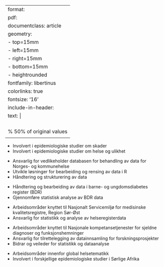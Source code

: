 
---
format: 
  pdf: 
    documentclass: article
    geometry:
      - top=15mm
      - left=15mm
      - right=15mm
      - bottom=15mm
      - heightrounded
    fontfamily: libertinus
    colorlinks: true
    fontsize: '16'
    include-in-header: 
      text: |
        \usepackage{multicol}
        \usepackage{lipsum}
        \usepackage{hyperref}
        \pagestyle{empty}
        \setlength{\multicolsep}{2pt plus 1.0pt minus 0.75pt}% 50% of original values
        \setlength{\columnsep}{3em}
---
<!-- TITLE -->
\begin{huge}\begin{center}{\bf Yusman Kamaleri}\end{center}\end{huge}

<!-- CONTACT INFO -->
\begin{center}ybkamaleri@gmail.com ∙ \href{https://github.com/ybkamaleri}{Github} 
\end{center}
\vspace{6pt}

\begin{center}Avdeling helse og ulikehet \\ Folkehelseinstituttet \\ Postboks 4404 Nydalen \\ 0403 Oslo
\end{center}
\vspace{15pt}

<!-- EDUCATION: 1ST BULLET -->
\begin{large}
  {\bf UTDANNING}
  \vspace{3pt}
  \hrule
  \begin{multicols}{2}
    \begin{flushleft}{\bf Universitetet i Oslo}\end{flushleft}
    \begin{flushright}2004 - 2009\end{flushright}
  \end{multicols}
  \vspace{-0.17cm}
  \begin{multicols}{2}
    \begin{flushleft}PhD i Epidemiologi\end{flushleft}
    \begin{flushright}Oslo\end{flushright}
  \end{multicols}
  \vspace{-0.25cm}
  \textit{Avhandling: Muskel- og skjelettplager i den generelle befolkning: en epidemiologisk studie}
\end{large}
\vspace{4pt}

<!-- EDUCATION: 2ND BULLET -->
\begin{large}
  \begin{multicols}{2}
    \begin{flushleft}{\bf Universitetet i Oslo}\end{flushleft}
    \begin{flushright}2001 - 2003\end{flushright}
  \end{multicols}
  \vspace{-0.17cm}
  \begin{multicols}{2}
    \begin{flushleft}M.Phil i Internasjonal samfunnhelse\end{flushleft}
    \begin{flushright}Oslo\end{flushright}
  \end{multicols}
  \vspace{-0.25cm}
  \textit{Thesis: Psykisk stress og muskel- og skjelettsmerte: en befolkningsbasert kohortstudie}
\end{large}
\vspace{4pt}

<!-- EDUCATION: 3ND BULLET -->
\begin{large}
  \begin{multicols}{2}
    \begin{flushleft}{\bf International Islamic University Malaysia}\end{flushleft}
    \begin{flushright}1993 - 1997\end{flushright}
  \end{multicols}
  \vspace{-0.17cm}
  \begin{multicols}{2}
    \begin{flushleft}B.Sc (Hons) Psychology\end{flushleft}
    \begin{flushright}Kuala Lumpur, Malaysia\end{flushright}
  \end{multicols}
  \vspace{-0.15cm}
\end{large}
\vspace{7pt}

<!-- EXPERIENCE : 1ST BULLET-->
\begin{large}{\bf ARBEIDSERFARING}
  \vspace{3pt}
  \hrule
  \begin{multicols}{2}
    \begin{flushleft}{\bf \href{https://www.fhi.no}{Folkehelseinstituttet}}\end{flushleft}
    \begin{flushright}2022 - Present\end{flushright}
  \end{multicols}
  \vspace{-0.17cm}
  \begin{multicols}{2}
    \begin{flushleft}\textit{Forsker}\end
    {flushleft}
    \end{multicols}
\end{large}
\vspace{-0.16cm}
* Involvert i epidemiologiske studier om skader
* Involvert i epidemiologiske studier om helse og ulikhet

\vspace{7pt}

<!-- EXPERIENCE : 2ND BULLET -->
\begin{large}
  \begin{multicols}{2}
    \begin{flushleft}{\bf \href{https://www.fhi.no}{Folkehelseinstituttet}}\end{flushleft}
    \begin{flushright}2019 - 2022\end{flushright}
  \end{multicols}
  \vspace{-0.17cm}
  \begin{multicols}{2}
    \begin{flushleft}\textit{Seniorrådgiver}\end
    {flushleft}
  \end{multicols}
\end{large}
\vspace{-0.16cm}
* Ansvarlig for vedlikeholder databasen for behandling av data for Norges- og kommunehelse
* Utvikle løsninger for bearbeiding og rensing av data i R
* Håndtering og strukturering av data

\vspace{7pt}

<!-- EXPERIENCE : 3ND BULLET -->
\begin{large}
  \begin{multicols}{2}
    \begin{flushleft}{\bf \href{https://oslo-universitetssykehus.no/}{Avd. barnemedisin, Oslo universitetssykehus}}\end{flushleft}
    \begin{flushright}2018 - 2019\end{flushright}
  \end{multicols}
  \vspace{-0.17cm}
  \begin{multicols}{2}
    \begin{flushleft}\textit{Statistiker}\end
    {flushleft}
  \end{multicols}
\end{large}
\vspace{-0.16cm}
* Håndtering og bearbeiding av data i barne- og ungdomsdiabetes register (BDR)
* Gjennomføre statistisk analyse av BDR data

\vspace{7pt}

<!-- EXPERIENCE : 4ND BULLET -->
\begin{large}
  \begin{multicols}{2}
    \begin{flushleft}{\bf \href{https://oslo-universitetssykehus.no/}{IKT avd., Oslo universitetssykehus}}\end{flushleft}
    \begin{flushright}2014 - 2018\end{flushright}
  \end{multicols}
  \vspace{-0.17cm}
  \begin{multicols}{2}
    \begin{flushleft}\textit{Spesialrådgiver}\end
    {flushleft}
  \end{multicols}
\end{large}
\vspace{-0.16cm}
* Arbeidsområder knyttet til Nasjonalt Servicemiljø for medisinske kvalitetsregistre, Region Sør-Øst
* Ansvarlig for statistikk og analyse av helseregisterdata

\vspace{7pt}

<!-- EXPERIENCE : 5ND BULLET -->
\begin{large}
  \begin{multicols}{2}
    \begin{flushleft}{\bf \href{https://oslo-universitetssykehus.no/}{Avd. barnemedisin, Oslo universitetssykehus}}\end{flushleft}
    \begin{flushright}2011 - 2014\end{flushright}
  \end{multicols}
  \vspace{-0.17cm}
  \begin{multicols}{2}
    \begin{flushleft}\textit{Seniorforsker}\end
    {flushleft}
  \end{multicols}
\end{large}
\vspace{-0.16cm}
* Arbeidsområder knyttet til Nasjonale kompetansetjenester for sjeldne diagnoser og funksjonshemninger
* Ansvarlig for tilrettelegging av datainnsamling for forskningsprosjekter
* Bidrar og veileder for statistikk og dataanalyse

\vspace{7pt}

<!-- EXPERIENCE : 6ND BULLET -->
\begin{large}
  \begin{multicols}{2}
    \begin{flushleft}{\bf \href{https://www.sintef.no/ekspertise/digital/helse/global-helse-og-teknologi/}{Global helse og teknologi, SINTEF}}\end{flushleft}
    \begin{flushright}2008 - 2011\end{flushright}
  \end{multicols}
  \vspace{-0.17cm}
  \begin{multicols}{2}
    \begin{flushleft}\textit{Forsker}\end
    {flushleft}
  \end{multicols}
\end{large}
\vspace{-0.16cm}
* Arbeidsområder innenfor global helsetematikk
* Involvert i forskjellige epidemiologiske studier i Sørlige Afrika

\vspace{7pt}

\newpage

<!-- PUBLICATION : 1 -->
\begin{large}
  {\bf PUBLIKASJONER}
  \vspace{3pt}
  \hrule
  \href{https://www.sciencedirect.com/science/article/pii/S1389945718302569}{Changes in quality of life in individuals with narcolepsy type 1 after the H1N1-influenza epidemic and vaccination campaign in Norway: a two-year prospective cohort study} \newline
  \textit{Nordstranda SH, Hansen BJ, Kamaleri Y, Nilsene KB, Rootwelt T, Karlsen TI, Knudsen S} \\
  Sleep Medicine. 2018 Oct; 50:175-180
\end{large}
\vspace{2pt}

<!-- PUBLICATION : 2 -->
\begin{large}
  \href{https://journals.co.za/doi/abs/10.4102/ajod.v2i1.54}{Seeking care for epilepsy and its impacts on households in a rural district in southern Malawi} \\
  \textit{Munthali A, Braathen SH, Grut L, Kamaleri Y, Ingstad B} \\
  African Journal of Disability. 2013 Jan 1; 2(1)
\end{large}
\vspace{2pt}

<!-- PUBLICATION : 3 -->
\begin{large}
  \href{https://www.sciencedirect.com/science/article/pii/S1389945713001548}{Incidence of narcolepsy in Norwegian children and adolescents after vaccination against H1N1 influenza A} \\
  \textit{Heier MS, Gautvik KM, Wannag E, Bronder KH, Midtlyng E, Kamaleri Y, Storsaeter J} \\
  Sleep Medicine. 2013 Sept; 14(9):867-871
\end{large}
\vspace{2pt}

<!-- PUBLICATION : 4 -->
\begin{large}
  \href{https://doi.org/10.1186/1471-2458-12-1085}{Symptom load and functional status: results from the Ullensaker population study} \\
  \textit{Bruusgaard D, Tschudi-Madsen H, Ihlebæk C, Kamaleri Y, Natvig B} \\
  BMC Public Health. 2012; 1085
\end{large}
\vspace{2pt}

<!-- PUBLICATION : 5 -->
\begin{large}
  \href{https://doi.org/10.1186/1471-2474-12-285}{A strong association between non-musculoskeletal symptoms and musculoskeletal pain symptoms: results from a population study.} \\
  \textit{Tschudi-Madsen H, Kjeldsberg M, Natvig B., Ihlebæk C, Dalen I, Kamaleri Y, Straand J, Bruusgaard D} \\
  BMC Musculoskeletal Disorders. 2011; 285
\end{large}
\vspace{2pt}

<!-- PUBLICATION : 6 -->
\begin{large}
  \begin{flushleft}
    \href{https://books.google.no/books?hl=no&lr=&id=7xudB1HgHCAC&oi=fnd&pg=PA71&dq=kamaleri&ots=tzm7HD-O51&sig=CG5a4JCAlf2nygw3CeWOnkk_ce8&redir_esc=y#v=onepage&q=kamaleri&f=false}{Number of pain sites – a simple measure of population risk? In: Chronic Pain Epidemiology. \linebreak From Aetiology to Public Health. Croft P, Blyth F, van der Windt D (ed.)} \\
    \textit{Natvig B., Ihlebæk C, Kamaleri Y, Bruusgaard D} \\
    Oxford University Press: Oxford. 2010
  \end{flushleft}
\end{large}
\vspace{2pt}

<!-- PUBLICATION : 7 -->
\begin{large}
  \href{https://doi.org/10.1016/j.pain.2008.09.013}{Change in the number of musculoskeletal pain sites: A 14-year prospective study} \\
  \textit{Kamaleri Y, Natvig B., Ihlebæk C, Saltyte-Benth J, Bruusgaard D} \\
  Pain. 2009 Jan; 141(1-2):25-30
\end{large}
\vspace{2pt}

<!-- PUBLICATION : 8 -->
\begin{large}
  \href{https://doi.org/10.1016/j.ejpain.2008.05.009}{Does the number of musculoskeletal pain sites predict work disability? A 14-year prospective study} \\
  \textit{Kamaleri Y, Natvig B., Ihlebæk C, Saltyte-Benth J, Bruusgaard D} \\
  Euro. Journal of Pain. 2009 Apr; 13(4):426-430
\end{large}
\vspace{2pt}

<!-- PUBLICATION : 9 -->
\begin{large}
  \href{https://doi.org/10.1016/j.pain.2007.11.002}{Localized or widespread musculoskeletal pain: Does it matter?} \\
  \textit{Kamaleri Y, Natvig B., Ihlebæk C, Saltyte-Benth J, Bruusgaard D} \\
  Pain. 2008 Aug 15; 138(1):41-46
\end{large}
\vspace{2pt}

<!-- PUBLICATION : 10 -->
\begin{large}
  \begin{flushleft}
    \href{https://doi.org/10.1016/j.ejpain.2007.11.005}{Number of pain sites is associated with demographic, lifestyle, and health-related factors in \linebreak the general population} \\
    \textit{Kamaleri Y, Natvig B., Ihlebæk C, Saltyte-Benth J, Bruusgaard D} \\
    Euro. Journal of Pain. 2008 Aug; 12(6):742-748
  \end{flushleft}
\end{large}
\vspace{2pt}
